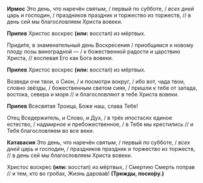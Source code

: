**Ирмос** Это день, что наречён святым, / первый по субботе, / *всех дней* царь и господин, / праздников праздник и торжество из торжеств, // в день сей мы благословляем Христа вовеки.

**Припев** Христос воскрес **(или:** восстал<R>)</R> из мёртвых.

Приди́те, в знаменательный день Воскресения / приобщимся к новому плоду лозы виноградной — / к божественной радости и царствию Христа, // воспевая Его как Бога вовеки.

**Припев** Христос воскрес **(или:** восстал<R>)</R> из мёртвых.

Возведи очи твои, о Сион, / и посмотри вокруг, / ибо вот, чада твои, словно звёзды, / божественным светом сияя, / пришли к тебе от запада, востока, севера и моря // и благословляют в тебе Христа вовеки.

**Припев** Всесвятая Троица, Боже наш, слава Тебе!

Отец Вседержитель, и Слово, и Дух, / в трёх ипостасях единое естество, / надмирное и пребожественное, / в Тебя мы крестились // и Тебя благословляем во все веки.

**Катавасия** Это день, что наречён святым, / первый по субботе, / *всех дней* царь и господин, / праздников праздник и торжество из торжеств, // в день сей мы благословляем Христа вовеки.

Христос воскрес **(или:** восстал<R>)</R> из мёртвых, / Смертию Смерть поправ // и тем, кто во гробах, Жизнь дарова́в! **(Трижды, поско́ру.)**

